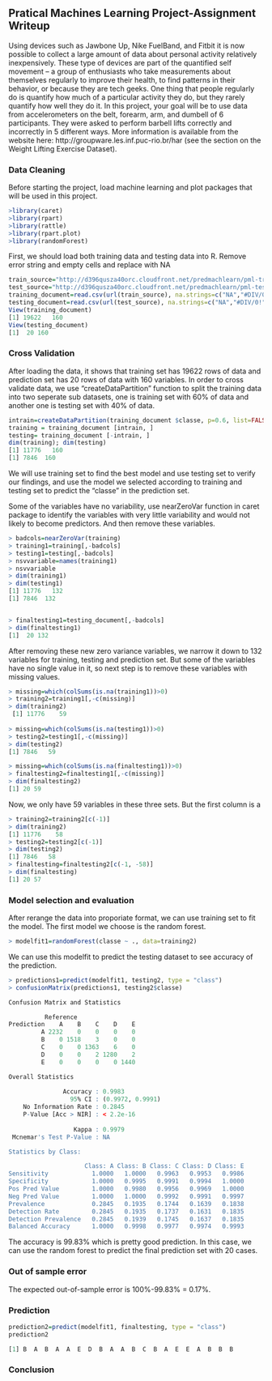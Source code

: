 
## Pratical Machines Learning Project-Assignment Writeup

Using devices such as Jawbone Up, Nike FuelBand, and Fitbit it is now possible to collect a large amount of data about personal activity relatively inexpensively. These type of devices are part of the quantified self movement – a group of enthusiasts who take measurements about themselves regularly to improve their health, to find patterns in their behavior, or because they are tech geeks. One thing that people regularly do is quantify how much of a particular activity they do, but they rarely quantify how well they do it. In this project, your goal will be to use data from accelerometers on the belt, forearm, arm, and dumbell of 6 participants. They were asked to perform barbell lifts correctly and incorrectly in 5 different ways. More information is available from the website here: http://groupware.les.inf.puc-rio.br/har (see the section on the Weight Lifting Exercise Dataset). 

### Data Cleaning
Before starting the project, load machine learning and plot packages that will be used in this project. 
```r
>library(caret)
>library(rpart)
>library(rattle)
>library(rpart.plot)
>library(randomForest)
```
First, we should load both training data and testing data into R. Remove error string and empty cells and replace with NA
```r
train_source="http://d396qusza40orc.cloudfront.net/predmachlearn/pml-training.csv"
test_source="http://d396qusza40orc.cloudfront.net/predmachlearn/pml-testing.csv"
training_document=read.csv(url(train_source), na.strings=c("NA","#DIV/0!",""))
testing_document=read.csv(url(test_source), na.strings=c("NA","#DIV/0!",""))
View(training_document)
[1] 19622   160
View(testing_document)
[1]  20 160
```

### Cross Validation
After loading the data, it shows that training set has 19622 rows of data and prediction set has 20 rows of data with 160 variables. In order to cross validate data, we use "createDataPartition" function to split the training data into two seperate sub datasets, one is training set with 60% of data and another one is testing set with 40% of data.

```r
intrain=createDataPartition(training_document $classe, p=0.6, list=FALSE)
training = training_document [intrain, ]
testing= training_document [-intrain, ]
dim(training); dim(testing)
[1] 11776   160
[1] 7846  160
```
We will use training set to find the best model and use testing set to verify our findings, and use the model we selected according to training and testing set to predict the "classe" in the prediction set. 

Some of the variables have no variability, use nearZeroVar function in caret package to identify the variables with very little variability and would not likely to become predictors. And then remove these variables. 

```r
> badcols=nearZeroVar(training)
> training1=training[,-badcols]
> testing1=testing[,-badcols]
> nsvvariable=names(training1)
> nsvvariable
> dim(training1)
> dim(testing1)
[1] 11776   132
[1] 7846  132


> finaltesting1=testing_document[,-badcols]
> dim(finaltesting1)
[1]  20 132
```
After removing these new zero variance variables, we narrow it down to 132 variables for training, testing and prediction set. But some of the variables have no single value in it, so next step is to remove these variables with missing values.

```r
> missing=which(colSums(is.na(training1))>0)
> training2=training1[,-c(missing)]
> dim(training2)
 [1] 11776    59
 
> missing=which(colSums(is.na(testing1))>0)
> testing2=testing1[,-c(missing)]
> dim(testing2)
[1] 7846   59

> missing=which(colSums(is.na(finaltesting1))>0)
> finaltesting2=finaltesting1[,-c(missing)]
> dim(finaltesting2)
[1] 20 59
```
Now, we only have 59 variables in these three sets. But the first column is a 

```r
> training2=training2[c(-1)]
> dim(training2)
[1] 11776    58
> testing2=testing2[c(-1)]
> dim(testing2)
[1] 7846   58
> finaltesting=finaltesting2[c(-1, -58)]
> dim(finaltesting)
[1] 20 57
```

### Model selection and evaluation
After rerange the data into proporiate format, we can use training set to fit the model. The first model we choose is the random forest. 

```r
> modelfit1=randomForest(classe ~ ., data=training2)
```
We can use this modelfit to predict the testing dataset to see accuracy of the prediction.
```r
> predictions1=predict(modelfit1, testing2, type = "class")
> confusionMatrix(predictions1, testing2$classe)

Confusion Matrix and Statistics

          Reference
Prediction    A    B    C    D    E
         A 2232    0    0    0    0
         B    0 1518    3    0    0
         C    0    0 1363    6    0
         D    0    0    2 1280    2
         E    0    0    0    0 1440

Overall Statistics
                                          
               Accuracy : 0.9983          
                 95% CI : (0.9972, 0.9991)
    No Information Rate : 0.2845          
    P-Value [Acc > NIR] : < 2.2e-16       
                                          
                  Kappa : 0.9979          
 Mcnemar's Test P-Value : NA              

Statistics by Class:

                     Class: A Class: B Class: C Class: D Class: E
Sensitivity            1.0000   1.0000   0.9963   0.9953   0.9986
Specificity            1.0000   0.9995   0.9991   0.9994   1.0000
Pos Pred Value         1.0000   0.9980   0.9956   0.9969   1.0000
Neg Pred Value         1.0000   1.0000   0.9992   0.9991   0.9997
Prevalence             0.2845   0.1935   0.1744   0.1639   0.1838
Detection Rate         0.2845   0.1935   0.1737   0.1631   0.1835
Detection Prevalence   0.2845   0.1939   0.1745   0.1637   0.1835
Balanced Accuracy      1.0000   0.9998   0.9977   0.9974   0.9993
```
The accuracy is 99.83% which is pretty good prediction. In this case, we can use the random forest to predict the final prediction set with 20 cases. 

### Out of sample error
The expected out-of-sample error is 100%-99.83% = 0.17%.

### Prediction 
```r
prediction2=predict(modelfit1, finaltesting, type = "class")
prediction2

[1] B  A  B  A  A  E  D  B  A  A  B  C  B  A  E  E  A  B  B  B 
```

### Conclusion


